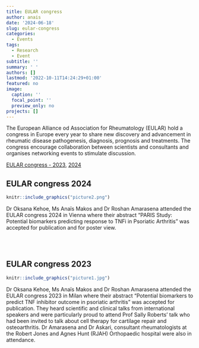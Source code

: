 ```yaml
---
title: EULAR congress
author: anais
date: '2024-06-18'
slug: eular-congress
categories:
  - Events
tags: 
  - Research 
  - Event
subtitle: ''
summary: ' '
authors: []
lastmod: '2022-10-11T14:24:29+01:00'
featured: no
image:
  caption: ''
  focal_point: ''
  preview_only: no
projects: []
---
```

The European Alliance od Association for Rheumatology (EULAR) hold a congress in Europe every year to share new discovery and advancement in rheumatic disease pathogenesis, diagnosis, prognosis and treatments. The congress encourage collaboration between scientists and consultants and organises networking events to stimulate discussion.

[EULAR congress - 2023](#eular-2023), [2024](#eular-2024) 

<h2 id="eular-2024">**EULAR congress 2024**</h2>

```r
knitr::include_graphics("picture2.png")
```

Dr Oksana Kehoe, Ms Anaïs Makos and Dr Roshan Amarasena attended the EULAR congress 2024 in Vienna where their abstract “PARIS Study: Potential biomarkers predicting response to TNFi in Psoriatic Arthritis” was accepted for publication and for poster view.  

<br><br> 

<h2 id="eular-2023">**EULAR congress 2023**</h2>

```r
knitr::include_graphics("picture1.jpg")
```

Dr Oksana Kehoe, Ms Anaïs Makos and Dr Roshan Amarasena attended the EULAR congress 2023 in Milan where their abstract “Potential biomarkers to predict TNF inhibitor outcome in psoriatic arthritis” was accepted for publication. They heard scientific and clinical talks from international speakers and were particularly proud to attend Prof Sally Roberts’ talk who had been invited to talk about cell therapy for cartilage repair and osteoarthritis. Dr Amarasena and Dr Askari, consultant rheumatologists at the Robert Jones and Agnes Hunt (RJAH) Orthopaedic hospital were also in attendance. 
